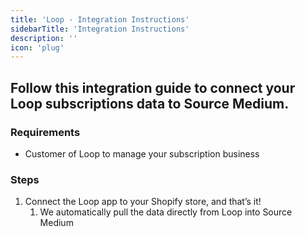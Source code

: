 ```yaml
---
title: 'Loop - Integration Instructions'
sidebarTitle: 'Integration Instructions'
description: ''
icon: 'plug'
---
```


## Follow this integration guide to connect your Loop subscriptions data to Source Medium.

### Requirements

- Customer of Loop to manage your subscription business

### Steps

1. Connect the Loop app to your Shopify store, and that’s it! 
    1. We automatically pull the data directly from Loop into Source Medium
